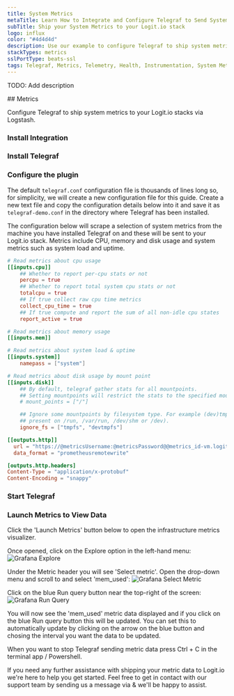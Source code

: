 ```yaml
---
title: System Metrics
metaTitle: Learn How to Integrate and Configure Telegraf to Send System Metrics
subTitle: Ship your System Metrics to your Logit.io stack
logo: influx
color: "#4d4d4d"
description: Use our example to configure Telegraf to ship system metrics to your Logit.io stacks. Configure Telegraf to send system metrics to Logstash or Elastic.
stackTypes: metrics
sslPortType: beats-ssl
tags: Telegraf, Metrics, Telemetry, Health, Instrumentation, System Metrics, Monitoring
---
```


TODO: Add description

<Steps>
  ## Metrics

  Configure Telegraf to ship system metrics to your Logit.io stacks via Logstash.
  
  ### Install Integration

  <InstallIntegration/>
  
  ### Install Telegraf

  <InstallTelegraf />

  ### Configure the plugin

  The default `telegraf.conf` configuration file is thousands of lines long so, for simplicity, we will create a new
  configuration file for this guide.
  Create a new text file and copy the configuration details below into it and save it as `telegraf-demo.conf` in 
  the directory where Telegraf has been installed.

  The configuration below will scrape a selection of system metrics from the machine you have installed Telegraf 
  on and these will be sent to your Logit.io stack. Metrics include CPU, memory and disk usage and system metrics 
  such as system load and uptime.

  ```toml copy showLineNumbers /@metricsUsername/ /@metricsPassword/ /@metrics_id/ /@vmAgentPort/
  # Read metrics about cpu usage
  [[inputs.cpu]]
      ## Whether to report per-cpu stats or not
      percpu = true
      ## Whether to report total system cpu stats or not
      totalcpu = true
      ## If true collect raw cpu time metrics
      collect_cpu_time = true
      ## If true compute and report the sum of all non-idle cpu states
      report_active = true
  
  # Read metrics about memory usage
  [[inputs.mem]]
  
  # Read metrics about system load & uptime
  [[inputs.system]]
      namepass = ["system"]
  
  # Read metrics about disk usage by mount point
  [[inputs.disk]]
      ## By default, telegraf gather stats for all mountpoints.
      ## Setting mountpoints will restrict the stats to the specified mountpoints.
      # mount_points = ["/"]
  
      ## Ignore some mountpoints by filesystem type. For example (dev)tmpfs (usually
      ## present on /run, /var/run, /dev/shm or /dev).
      ignore_fs = ["tmpfs", "devtmpfs"]
  
  [[outputs.http]]
    url = "https://@metricsUsername:@metricsPassword@@metrics_id-vm.logit.io:@vmAgentPort/api/v1/write"
    data_format = "prometheusremotewrite"
  
  [outputs.http.headers]
  Content-Type = "application/x-protobuf"
  Content-Encoding = "snappy"
  ```

  ### Start Telegraf

  <StartTelegraf />

  ### Launch Metrics to View Data

  Click the 'Launch Metrics' button below to open the infrastructure metrics visualizer. 
  
  <LaunchVisualizer type="metrics" />
  
  Once opened, click on the Explore option in the left-hand menu:
  ![Grafana Explore](@/images/integrations/system-metrics/grafana-explore.png)
  
  Under the Metric header you will see 'Select metric'. Open the drop-down menu 
  and scroll to and select 'mem_used':
  ![Grafana Select Metric](@/images/integrations/system-metrics/grafana-metric.png)

  Click on the blue Run query button near the top-right of the screen:
  ![Grafana Run Query](@/images/integrations/system-metrics/grafana-run-query.png)

  You will now see the 'mem_used' metric data displayed and if you click on the blue Run query button this will be updated.
  You can set this to automatically update by clicking on the arrow on the blue button and chosing the interval you want the 
  data to be updated.

  When you want to stop Telegraf sending metric data press Ctrl + C in the terminal app / Powershell.

</Steps>

If you need any further assistance with shipping your metric data to Logit.io we're here to help you get started. 
Feel free to get in contact with our support team by sending us a message via <IntercomButton text="live chat" /> 
& we'll be happy to assist.